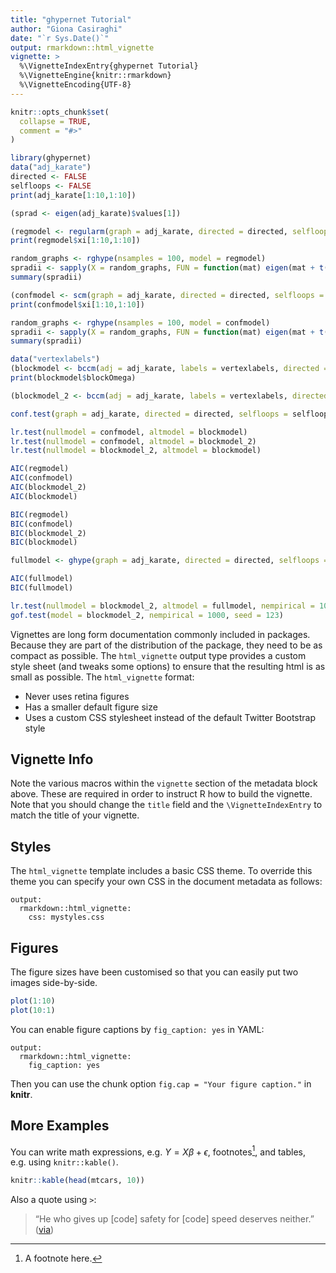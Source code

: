 ```yaml
---
title: "ghypernet Tutorial"
author: "Giona Casiraghi"
date: "`r Sys.Date()`"
output: rmarkdown::html_vignette
vignette: >
  %\VignetteIndexEntry{ghypernet Tutorial}
  %\VignetteEngine{knitr::rmarkdown}
  %\VignetteEncoding{UTF-8}
---
```


```r
knitr::opts_chunk$set(
  collapse = TRUE,
  comment = "#>"
)
```


```r
library(ghypernet)
data("adj_karate")
directed <- FALSE
selfloops <- FALSE
print(adj_karate[1:10,1:10])

(sprad <- eigen(adj_karate)$values[1])
```

```r
(regmodel <- regularm(graph = adj_karate, directed = directed, selfloops = selfloops))
print(regmodel$xi[1:10,1:10])

random_graphs <- rghype(nsamples = 100, model = regmodel)
spradii <- sapply(X = random_graphs, FUN = function(mat) eigen(mat + t(mat))$values[1] )
summary(spradii)
```

```r
(confmodel <- scm(graph = adj_karate, directed = directed, selfloops = selfloops))
print(confmodel$xi[1:10,1:10])

random_graphs <- rghype(nsamples = 100, model = confmodel)
spradii <- sapply(X = random_graphs, FUN = function(mat) eigen(mat + t(mat))$values[1] )
summary(spradii)
```

```r
data("vertexlabels")
(blockmodel <- bccm(adj = adj_karate, labels = vertexlabels, directed = directed, selfloops = selfloops))
print(blockmodel$blockOmega)

(blockmodel_2 <- bccm(adj = adj_karate, labels = vertexlabels, directed = directed, selfloops = selfloops, homophily = TRUE))
```

```r
conf.test(graph = adj_karate, directed = directed, selfloops = selfloops)
```

```r
lr.test(nullmodel = confmodel, altmodel = blockmodel)
lr.test(nullmodel = confmodel, altmodel = blockmodel_2)
lr.test(nullmodel = blockmodel_2, altmodel = blockmodel)
```

```r
AIC(regmodel)
AIC(confmodel)
AIC(blockmodel_2)
AIC(blockmodel)
```

```r
BIC(regmodel)
BIC(confmodel)
BIC(blockmodel_2)
BIC(blockmodel)
```

```r
fullmodel <- ghype(graph = adj_karate, directed = directed, selfloops = selfloops, unbiased = FALSE)

AIC(fullmodel)
BIC(fullmodel)

lr.test(nullmodel = blockmodel_2, altmodel = fullmodel, nempirical = 1000, seed = 123)
gof.test(model = blockmodel_2, nempirical = 1000, seed = 123)
```

Vignettes are long form documentation commonly included in packages. Because they are part of the distribution of the package, they need to be as compact as possible. The `html_vignette` output type provides a custom style sheet (and tweaks some options) to ensure that the resulting html is as small as possible. The `html_vignette` format:

- Never uses retina figures
- Has a smaller default figure size
- Uses a custom CSS stylesheet instead of the default Twitter Bootstrap style

## Vignette Info

Note the various macros within the `vignette` section of the metadata block above. These are required in order to instruct R how to build the vignette. Note that you should change the `title` field and the `\VignetteIndexEntry` to match the title of your vignette.

## Styles

The `html_vignette` template includes a basic CSS theme. To override this theme you can specify your own CSS in the document metadata as follows:

    output: 
      rmarkdown::html_vignette:
        css: mystyles.css

## Figures

The figure sizes have been customised so that you can easily put two images side-by-side. 

```r
plot(1:10)
plot(10:1)
```

You can enable figure captions by `fig_caption: yes` in YAML:

    output:
      rmarkdown::html_vignette:
        fig_caption: yes

Then you can use the chunk option `fig.cap = "Your figure caption."` in **knitr**.

## More Examples

You can write math expressions, e.g. $Y = X\beta + \epsilon$, footnotes^[A footnote here.], and tables, e.g. using `knitr::kable()`.

```r
knitr::kable(head(mtcars, 10))
```

Also a quote using `>`:

> "He who gives up [code] safety for [code] speed deserves neither."
([via](https://twitter.com/hadleywickham/status/504368538874703872))
